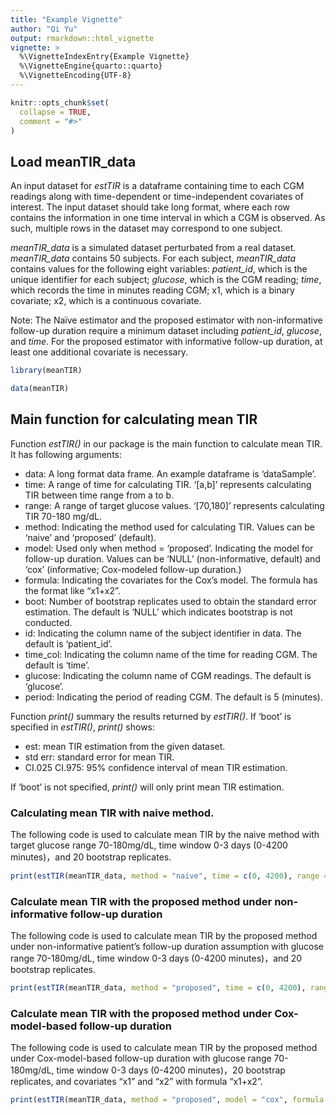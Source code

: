 ```yaml
---
title: "Example Vignette"
author: "Qi Yu"
output: rmarkdown::html_vignette
vignette: >
  %\VignetteIndexEntry{Example Vignette}
  %\VignetteEngine{quarto::quarto}
  %\VignetteEncoding{UTF-8}
---
```


```r
knitr::opts_chunk$set(
  collapse = TRUE,
  comment = "#>"
)
```


## Load meanTIR_data

An input dataset for *estTIR* is a dataframe containing time to each CGM readings along with time-dependent or time-independent covariates of interest. The input dataset should take long format, where
each row contains the information in one time interval in which a CGM is observed. As such, multiple rows in the dataset may correspond to one subject. 

*meanTIR_data* is a simulated dataset perturbated from a real dataset. *meanTIR_data* contains 50 subjects. For each subject, *meanTIR_data* contains values for the following eight variables: *patient_id*, which is the unique identifier for each subject; *glucose*, which is the CGM reading; *time*, which records the time in minutes reading CGM; x1, which is a binary covariate; x2, which is a continuous covariate.

Note: The Naïve estimator and the proposed estimator with non-informative follow-up duration require a minimum dataset including *patient_id*, *glucose*, and *time*. For the proposed estimator with informative follow-up duration, at least one additional covariate is necessary.

```r
library(meanTIR)
```

```r
data(meanTIR)
```


## Main function for calculating mean TIR

Function *estTIR()* in our package is the main function to calculate mean TIR. It has following arguments:

- data: A long format data frame. An example dataframe is 'dataSample'.
- time: A range of time for calculating TIR. '[a,b]' represents calculating TIR between time range from a to b.
- range: A range of target glucose values. '[70,180]' represents calculating TIR 70-180 mg/dL.
- method: Indicating the method used for calculating TIR. Values can be 'naive' and 'proposed' (default).
- model: Used only when method = 'proposed'. Indicating the model for follow-up duration. Values can be 'NULL' (non-informative, default) and 'cox' (informative; Cox-modeled follow-up duration.) 
- formula: Indicating the covariates for the Cox's model. The formula has the format like "x1+x2".
- boot: Number of bootstrap replicates used to obtain the standard error estimation. The default is 'NULL' which indicates bootstrap is not conducted.
- id: Indicating the column name of the subject identifier in data. The default is 'patient_id'.
- time_col: Indicating the column name of the time for reading CGM. The default is 'time'.
- glucose: Indicating the column name of CGM readings. The default is 'glucose'.
- period: Indicating the period of reading CGM. The default is 5 (minutes).

Function *print()* summary the results returned by *estTIR()*. If 'boot' is specified in *estTIR()*, *print()* shows:

- est: mean TIR estimation from the given dataset.
- std err: standard error for mean TIR.
- CI.025 CI.975: $95\%$ confidence interval of mean TIR estimation.

If 'boot' is not specified, *print()* will only print mean TIR estimation.

### Calculating mean TIR with naive method. 

The following code is used to calculate mean TIR by the naive method with target glucose range 70-180mg/dL, time window 0-3 days (0-4200 minutes)，and 20 bootstrap replicates.

```r
print(estTIR(meanTIR_data, method = "naive", time = c(0, 4200), range = c(70, 180), boot = 20))
```
### Calculate mean TIR with the proposed method under non-informative follow-up duration

The following code is used to calculate mean TIR by the proposed method under non-informative patient's follow-up duration assumption with glucose range 70-180mg/dL, time window 0-3 days (0-4200 minutes)，and 20 bootstrap replicates.

```r
print(estTIR(meanTIR_data, method = "proposed", time = c(0, 4200), range = c(70, 180), boot = 20))
```

### Calculate mean TIR with the proposed method under Cox-model-based follow-up duration
The following code is used to calculate mean TIR by the proposed method under Cox-model-based follow-up duration with glucose range 70-180mg/dL, time window 0-3 days (0-4200 minutes)，20 bootstrap replicates, and covariates "x1" and "x2" with formula "x1+x2".

```r
print(estTIR(meanTIR_data, method = "proposed", model = "cox", formula = "x1+x2", time = c(0, 4200), range = c(70, 180), boot = 20))
```
